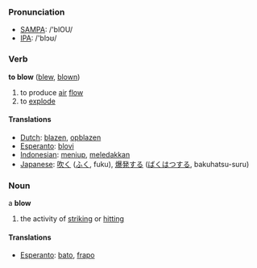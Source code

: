 === Pronunciation ===
*[[w:SAMPA|SAMPA]]: /'blOU/
*[[w:IPA|IPA]]: /'blɔʊ/

=== Verb ===

'''to blow''' ([[blew]], [[blown]])

# to produce [[air]] [[flow]]
# to [[explode]]

==== Translations ====
*[[Dutch]]: [[blazen]], [[opblazen]]
*[[Esperanto]]: [[blovi]]
*[[Indonesian]]: [[tiup|meniup]], [[ledak|meledakkan]]
*[[Japanese]]: [[吹く]] ([[ふく]], fuku), [[爆発]]する ([[ばくはつ]]する, bakuhatsu-suru)

=== Noun ===

a '''blow'''

# the activity of [[strike|striking]] or [[hit]]ting

==== Translations ====
*[[Esperanto]]: [[bato]], [[frapo]]